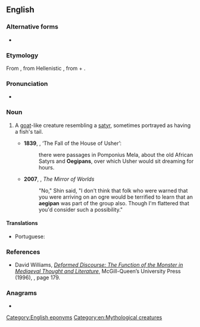 {{also|Aegipan}}
==English==

===Alternative forms===
* {{l|en|oegipan}}

===Etymology===
From {{etyl|la|en}} {{m|la|Aegipan|Aegipān}}, from Hellenistic {{etyl|grc|en}} {{m|grc|Αἰγίπαν}}, from {{m|grc|αἴξ||goat}} + {{m|grc|Πάν||Pan}}.

===Pronunciation===
* {{a|UK}} {{IPA|/ˈiːdʒɪpan/|lang=en}}

===Noun===
{{en-noun|aegipans|aegipanes}}

# {{lb|en|Classical mythology}} A [[goat]]-like creature resembling a [[satyr]], sometimes portrayed as having a fish's tail.
#* '''1839''', {{w|Edgar Allan Poe}}, ‘The Fall of the House of Usher’:
#*: there were passages in Pomponius Mela, about the old African Satyrs and '''Oegipans''', over which Usher would sit dreaming for hours.
#* '''2007''', {{w|David Drake}}, ''The Mirror of Worlds''
#*: "No," Shin said, "I don't think that folk who were warned that you were arriving on an ogre would be terrified to learn that an '''aegipan''' was part of the group also. Though I'm flattered that you'd consider such a possibility."

====Translations====
{{trans-top|goat-like creature resembling a satyr}}
* Portuguese: {{t|pt|egipã|m}}
{{trans-mid}}
{{trans-bottom}}

===References===
<references/>

* David Williams, ''[http://books.google.com/books?id=Ohj0ouRqorgC Deformed Discourse: The Function of the Monster in Mediaeval Thought and Literature]'', McGill-Queen’s University Press (1996), {{ISBN|0-7735-1871-1}}, page 179.

===Anagrams===
* {{anagrams|en|a=aaeginp|nagapie|paginae}}

[[Category:English eponyms]]
[[Category:en:Mythological creatures]]